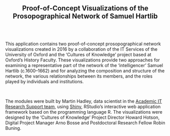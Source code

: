 <!---=======================================================================--->
<center><h2>Proof-of-Concept Visualizations of the Prosopographical Network of Samuel Hartlib</h2></center>
<!---=======================================================================--->

<br><br>

This application contains two proof-of-concept prosopographical network visualizations created in 2016 by a collaboration of the IT Services of the University of Oxford and the ‘Cultures of Knowledge’ project based at Oxford’s History Faculty. These visualizations provide two approaches for examining a representative part of the network of the ‘intelligencer’ Samuel Hartlib (c.1600–1662) and for analyzing the composition and structure of the network, the various relationships between its members, and the roles played by individuals and institutions.

<br>

The modules were built by Martin Hadley, data scientist in the <a href="http://blogs.it.ox.ac.uk/acit-rs-team">Academic IT Research Support team</a>, using <a href=http://shiny.rstudio.com>Shiny</a>, RStudio’s interactive web application framework based on the programming language R. The visualizations were designed by the ‘Cultures of Knowledge’ Project Director Howard Hotson, Digital Project Manager Arno Bosse and Postdoctoral Research Fellow Robin Buning.

